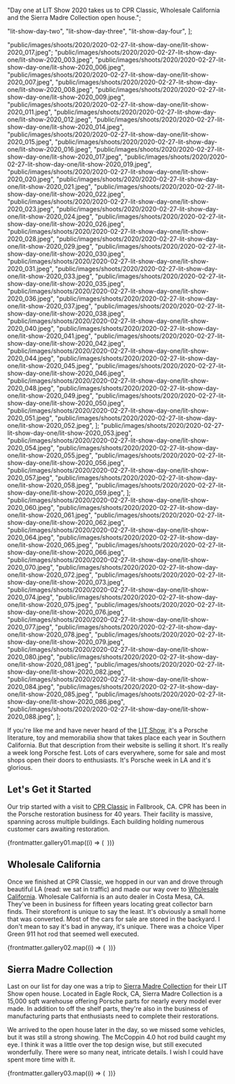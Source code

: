 
  "Day one at LIT Show 2020 takes us to CPR Classic, Wholesale California and the Sierra Madre Collection open house.";

  "lit-show-day-two",
  "lit-show-day-three",
  "lit-show-day-four",
];

  "public/images/shoots/2020/2020-02-27-lit-show-day-one/lit-show-2020_017.jpeg";
  "public/images/shoots/2020/2020-02-27-lit-show-day-one/lit-show-2020_003.jpeg",
  "public/images/shoots/2020/2020-02-27-lit-show-day-one/lit-show-2020_006.jpeg",
  "public/images/shoots/2020/2020-02-27-lit-show-day-one/lit-show-2020_007.jpeg",
  "public/images/shoots/2020/2020-02-27-lit-show-day-one/lit-show-2020_008.jpeg",
  "public/images/shoots/2020/2020-02-27-lit-show-day-one/lit-show-2020_009.jpeg",
  "public/images/shoots/2020/2020-02-27-lit-show-day-one/lit-show-2020_011.jpeg",
  "public/images/shoots/2020/2020-02-27-lit-show-day-one/lit-show-2020_012.jpeg",
  "public/images/shoots/2020/2020-02-27-lit-show-day-one/lit-show-2020_014.jpeg",
  "public/images/shoots/2020/2020-02-27-lit-show-day-one/lit-show-2020_015.jpeg",
  "public/images/shoots/2020/2020-02-27-lit-show-day-one/lit-show-2020_016.jpeg",
  "public/images/shoots/2020/2020-02-27-lit-show-day-one/lit-show-2020_017.jpeg",
  "public/images/shoots/2020/2020-02-27-lit-show-day-one/lit-show-2020_019.jpeg",
  "public/images/shoots/2020/2020-02-27-lit-show-day-one/lit-show-2020_020.jpeg",
  "public/images/shoots/2020/2020-02-27-lit-show-day-one/lit-show-2020_021.jpeg",
  "public/images/shoots/2020/2020-02-27-lit-show-day-one/lit-show-2020_022.jpeg",
  "public/images/shoots/2020/2020-02-27-lit-show-day-one/lit-show-2020_023.jpeg",
  "public/images/shoots/2020/2020-02-27-lit-show-day-one/lit-show-2020_024.jpeg",
  "public/images/shoots/2020/2020-02-27-lit-show-day-one/lit-show-2020_026.jpeg",
  "public/images/shoots/2020/2020-02-27-lit-show-day-one/lit-show-2020_028.jpeg",
  "public/images/shoots/2020/2020-02-27-lit-show-day-one/lit-show-2020_029.jpeg",
  "public/images/shoots/2020/2020-02-27-lit-show-day-one/lit-show-2020_030.jpeg",
  "public/images/shoots/2020/2020-02-27-lit-show-day-one/lit-show-2020_031.jpeg",
  "public/images/shoots/2020/2020-02-27-lit-show-day-one/lit-show-2020_033.jpeg",
  "public/images/shoots/2020/2020-02-27-lit-show-day-one/lit-show-2020_035.jpeg",
  "public/images/shoots/2020/2020-02-27-lit-show-day-one/lit-show-2020_036.jpeg",
  "public/images/shoots/2020/2020-02-27-lit-show-day-one/lit-show-2020_037.jpeg",
  "public/images/shoots/2020/2020-02-27-lit-show-day-one/lit-show-2020_038.jpeg",
  "public/images/shoots/2020/2020-02-27-lit-show-day-one/lit-show-2020_040.jpeg",
  "public/images/shoots/2020/2020-02-27-lit-show-day-one/lit-show-2020_041.jpeg",
  "public/images/shoots/2020/2020-02-27-lit-show-day-one/lit-show-2020_042.jpeg",
  "public/images/shoots/2020/2020-02-27-lit-show-day-one/lit-show-2020_044.jpeg",
  "public/images/shoots/2020/2020-02-27-lit-show-day-one/lit-show-2020_045.jpeg",
  "public/images/shoots/2020/2020-02-27-lit-show-day-one/lit-show-2020_046.jpeg",
  "public/images/shoots/2020/2020-02-27-lit-show-day-one/lit-show-2020_048.jpeg",
  "public/images/shoots/2020/2020-02-27-lit-show-day-one/lit-show-2020_049.jpeg",
  "public/images/shoots/2020/2020-02-27-lit-show-day-one/lit-show-2020_050.jpeg",
  "public/images/shoots/2020/2020-02-27-lit-show-day-one/lit-show-2020_051.jpeg",
  "public/images/shoots/2020/2020-02-27-lit-show-day-one/lit-show-2020_052.jpeg",
];
  "public/images/shoots/2020/2020-02-27-lit-show-day-one/lit-show-2020_053.jpeg",
  "public/images/shoots/2020/2020-02-27-lit-show-day-one/lit-show-2020_054.jpeg",
  "public/images/shoots/2020/2020-02-27-lit-show-day-one/lit-show-2020_055.jpeg",
  "public/images/shoots/2020/2020-02-27-lit-show-day-one/lit-show-2020_056.jpeg",
  "public/images/shoots/2020/2020-02-27-lit-show-day-one/lit-show-2020_057.jpeg",
  "public/images/shoots/2020/2020-02-27-lit-show-day-one/lit-show-2020_058.jpeg",
  "public/images/shoots/2020/2020-02-27-lit-show-day-one/lit-show-2020_059.jpeg",
];
  "public/images/shoots/2020/2020-02-27-lit-show-day-one/lit-show-2020_060.jpeg",
  "public/images/shoots/2020/2020-02-27-lit-show-day-one/lit-show-2020_061.jpeg",
  "public/images/shoots/2020/2020-02-27-lit-show-day-one/lit-show-2020_062.jpeg",
  "public/images/shoots/2020/2020-02-27-lit-show-day-one/lit-show-2020_064.jpeg",
  "public/images/shoots/2020/2020-02-27-lit-show-day-one/lit-show-2020_065.jpeg",
  "public/images/shoots/2020/2020-02-27-lit-show-day-one/lit-show-2020_066.jpeg",
  "public/images/shoots/2020/2020-02-27-lit-show-day-one/lit-show-2020_070.jpeg",
  "public/images/shoots/2020/2020-02-27-lit-show-day-one/lit-show-2020_072.jpeg",
  "public/images/shoots/2020/2020-02-27-lit-show-day-one/lit-show-2020_073.jpeg",
  "public/images/shoots/2020/2020-02-27-lit-show-day-one/lit-show-2020_074.jpeg",
  "public/images/shoots/2020/2020-02-27-lit-show-day-one/lit-show-2020_075.jpeg",
  "public/images/shoots/2020/2020-02-27-lit-show-day-one/lit-show-2020_076.jpeg",
  "public/images/shoots/2020/2020-02-27-lit-show-day-one/lit-show-2020_077.jpeg",
  "public/images/shoots/2020/2020-02-27-lit-show-day-one/lit-show-2020_078.jpeg",
  "public/images/shoots/2020/2020-02-27-lit-show-day-one/lit-show-2020_079.jpeg",
  "public/images/shoots/2020/2020-02-27-lit-show-day-one/lit-show-2020_080.jpeg",
  "public/images/shoots/2020/2020-02-27-lit-show-day-one/lit-show-2020_081.jpeg",
  "public/images/shoots/2020/2020-02-27-lit-show-day-one/lit-show-2020_082.jpeg",
  "public/images/shoots/2020/2020-02-27-lit-show-day-one/lit-show-2020_084.jpeg",
  "public/images/shoots/2020/2020-02-27-lit-show-day-one/lit-show-2020_085.jpeg",
  "public/images/shoots/2020/2020-02-27-lit-show-day-one/lit-show-2020_086.jpeg",
  "public/images/shoots/2020/2020-02-27-lit-show-day-one/lit-show-2020_088.jpeg",
];

If you're like me and have never heard of the [LIT Show](https://www.lalitandtoyshow.com/), it's a Porsche literature, toy and memorabilia show that takes place each year in Southern California. But that description from their website is selling it short. It's really a week long Porsche fest. Lots of cars everywhere, some for sale and most shops open their doors to enthusiasts. It's Porsche week in LA and it's glorious.

## Let's Get it Started

Our trip started with a visit to [CPR Classic](https://www.cprclassic.com/) in Fallbrook, CA. CPR has been in the Porsche restoration business for 40 years. Their facility is massive, spanning across multiple buildings. Each building holding numerous customer cars awaiting restoration.

<div class="gallery">
  {frontmatter.gallery01.map((i) => (
    <Gallery file={i}>
      <Image file={i} sizes="(min-width: 1024px) 800px, 100vw" />
    </Gallery>
  ))}
</div>

## Wholesale California

Once we finished at CPR Classic, we hopped in our van and drove through beautiful LA (read: we sat in traffic) and made our way over to [Wholesale California](https://wholesalecalifornia.com/). Wholesale California is an auto dealer in Costa Mesa, CA. They've been in business for fifteen years locating great collector barn finds. Their storefront is unique to say the least. It's obviously a small home that was converted. Most of the cars for sale are stored in the backyard. I don't mean to say it's bad in anyway, it's unique. There was a choice Viper Green 911 hot rod that seemed well executed.

<div class="gallery">
  {frontmatter.gallery02.map((i) => (
    <Gallery file={i}>
      <Image file={i} sizes="(min-width: 1024px) 800px, 100vw" />
    </Gallery>
  ))}
</div>

## Sierra Madre Collection

Last on our list for day one was a trip to [Sierra Madre Collection](https://sierramadrecollection.com/) for their LIT Show open house. Located in Eagle Rock, CA, Sierra Madre Collection is a 15,000 sqft warehouse offering Porsche parts for nearly every model ever made. In addition to off the shelf parts, they're also in the business of manufacturing parts that enthusiasts need to complete their restorations.

We arrived to the open house later in the day, so we missed some vehicles, but it was still a strong showing. The McCoppin 4.0 hot rod build caught my eye. I think it was a little over the top design wise, but still executed wonderfully. There were so many neat, intricate details. I wish I could have spent more time with it.

<div class="gallery">
  {frontmatter.gallery03.map((i) => (
    <Gallery file={i}>
      <Image file={i} sizes="(min-width: 1024px) 800px, 100vw" />
    </Gallery>
  ))}
</div>
